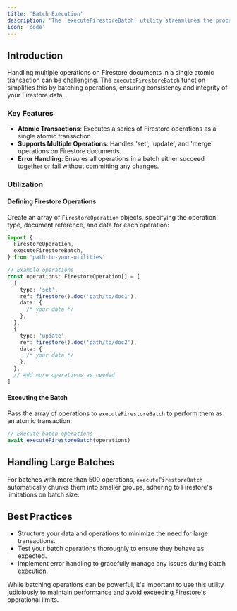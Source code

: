 ```yaml
---
title: 'Batch Execution'
description: 'The `executeFirestoreBatch` utility streamlines the process of executing multiple Firestore operations in a batch. This is crucial for ensuring atomic transactions across different documents in Firestore, where either all operations succeed or none at all.'
icon: 'code'
---
```


## Introduction

Handling multiple operations on Firestore documents in a single atomic transaction can be challenging. The `executeFirestoreBatch` function simplifies this by batching operations, ensuring consistency and integrity of your Firestore data.

### Key Features

- **Atomic Transactions**: Executes a series of Firestore operations as a single atomic transaction.
- **Supports Multiple Operations**: Handles 'set', 'update', and 'merge' operations on Firestore documents.
- **Error Handling**: Ensures all operations in a batch either succeed together or fail without committing any changes.

### Utilization

#### Defining Firestore Operations

Create an array of `FirestoreOperation` objects, specifying the operation type, document reference, and data for each operation:

```ts
import {
  FirestoreOperation,
  executeFirestoreBatch,
} from 'path-to-your-utilities'

// Example operations
const operations: FirestoreOperation[] = [
  {
    type: 'set',
    ref: firestore().doc('path/to/doc1'),
    data: {
      /* your data */
    },
  },
  {
    type: 'update',
    ref: firestore().doc('path/to/doc2'),
    data: {
      /* your data */
    },
  },
  // Add more operations as needed
]
```

#### Executing the Batch

Pass the array of operations to `executeFirestoreBatch` to perform them as an atomic transaction:

```ts
// Execute batch operations
await executeFirestoreBatch(operations)
```

## Handling Large Batches

For batches with more than 500 operations, `executeFirestoreBatch` automatically chunks them into smaller groups, adhering to Firestore's limitations on batch size.

## Best Practices

- Structure your data and operations to minimize the need for large transactions.
- Test your batch operations thoroughly to ensure they behave as expected.
- Implement error handling to gracefully manage any issues during batch execution.

<Warning>
  While batching operations can be powerful, it's important to use this utility
  judiciously to maintain performance and avoid exceeding Firestore's
  operational limits.
</Warning>

